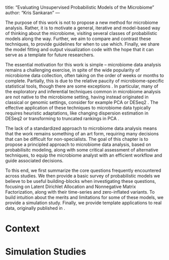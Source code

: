 title: "Evaluating Unsupervised Probabilistic Models of the Microbiome"
author: "Kris Sankaran"
---

The purpose of this work is not to propose a new method for microbiome analysis.
Rather, it is to motivate a general, iterative and model-based way of thinking
about the microbiome, visiting several classes of probabilistic models along the
way. Further, we aim to compare and contrast these techniques, to provide
guidelines for when to use which. Finally, we share the model fitting and output
visualization code with the hope that it can serve as a template for future
researchers.

The essential motivation for this work is simple -- microbiome data analysis
remains a challenging exercise, in spite of the wide popularity of microbiome
data collection, often taking on the order of weeks or months to complete.
Partially, this is due to the relative paucity of microbiome-specific
statistical tools, though there are some exceptions \cite{ren2016bayesian,
shafiei2015biomico} . In particular, many of the exploratory and inferential
techniques common in microbiome analysis are not native to the microbiome
setting, having instead originated in classical or genomic settings, consider 
for example PCA or DESeq2 \cite{turnbaugh006obesity, love2014moderated}. The
effective application of these techniques to microbiome data typically requires
heuristic adaptations, like changing dispersion estimation in DESeq2 or
transforming to truncated rankings in PCA \cite{hawinkel2015evaluation,
callahan2016bioconductor}.

The lack of a standardized approach to microbiome data analysis means that the
work remains something of an art form, requiring many decisions that can be
difficult for non-specialists. The goal of this chapter is to propose a
principled approach to microbiome data analysis, based on probabilisitc
modeling, along with some critical assessment of alternative techniques, to
equip the microbiome analyst with an efficient workflow and guide associated
decisions.

To this end, we first summarize the core questions frequently encountered across
studies. We then provide a basic survey of probabilistic models we believe to be
useful building-blocks when investigating these questions, focusing on Latent
Dirichlet Allocation and Nonnegative Matrix Factorization, along with their
time-series and zero-inflated variants. To build intuition about the merits and
limitations for some of these models, we provide a simulation study. Finally, we
provide template applications to real data, originally published in
\cite{dethlefsenrelman}.

# Context #

# Simulation Studies #
